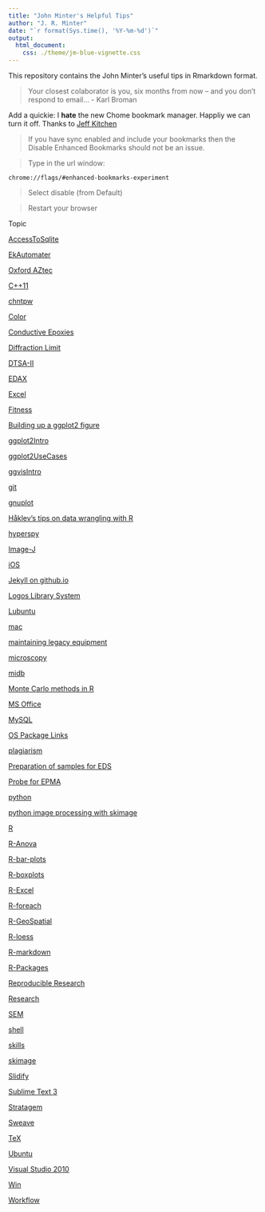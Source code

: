 ```yaml
---
title: "John Minter's Helpful Tips"
author: "J. R. Minter"
date: "`r format(Sys.time(), '%Y-%m-%d')`"
output:
  html_document:
    css: ./theme/jm-blue-vignette.css
---
```


This repository contains the John Minter's useful tips in Rmarkdown
format.

> Your closest colaborator is you, six months from now --
> and you don't respond to email... 
> - Karl Broman


Add a quickie: I **hate** the new Chome bookmark manager. Happliy we can turn it off. Thanks to [Jeff Kitchen](https://productforums.google.com/forum/#!topic/chrome/TVHpStVuxSc)

> If you have sync enabled and include your bookmarks then the Disable Enhanced Bookmarks should not be an issue. 

> Type in the url window:

```
chrome://flags/#enhanced-bookmarks-experiment
```

> Select disable (from Default) 

> Restart your browser

Topic

[AccessToSqlite](./AccessToSqlite/AccessToSqlite.html)

[EkAutomater](./automater/automater.html)

[Oxford AZtec](./AZtec/AZtec.html)

[C++11](./C++11/C++11-Tips.html)

[chntpw](./chntpw/chntpw.html)

[Color](./color/color.html)

[Conductive Epoxies](./ConductiveEpoxy/ConductiveEpoxy.html)

[Diffraction Limit](./DiffractionLimit/DiffractionLimit.html)

[DTSA-II](./dtsa2/dtsa2.html)

[EDAX](./EDAX/EDAX.html)

[Excel](./Excel/Excel.html)

[Fitness](./fitness/fitness.html)

[Building up a ggplot2 figure](./ggplot2figure/ggplot2-figure.html)

[ggplot2Intro](./ggplot2Intro/ggplot2Intro.html)

[ggplot2UseCases](./ggplot2UseCases/ggplot2UseCases.html)

[ggvisIntro](./ggvisIntro/ggvisIntro.html)

[git](./git/git-tips.html)

[gnuplot](./gnuplot/gnuplot.html)

[Håklev's tips on data wrangling with R](./hacklev/hacklev.html)

[hyperspy](./hyperspy/hyperspy.html)

[Image-J](./ImageJ/ImageJ.html)

[iOS](./iOS/iOS.html)

[Jekyll on github.io](./jekyll-github/jekyll-github.html)

[Logos Library System](./Logos/Logos.html)

[Lubuntu](./Lubuntu/Lubuntu.html)

[mac](./mac/mac.html)

[maintaining legacy equipment](./legacy/Legacy.html)

[microscopy](./micro/micro.html)

[midb](./midb/midb.html)

[Monte Carlo methods in R](./monteCarlo/monteCarlo.html)

[MS Office](./msOffice/msOffice.html)

[MySQL](./mysql/mysql.html)

[OS Package Links](./osPkgs/osPkgs.html)

[plagiarism](./plagiarism/plagiarism.html)

[Preparation of samples for EDS](./prepForEDS/prepForEDS.html)

[Probe for EPMA](./probeForEPMA/probeForEPMA.html)

[python](./python/python.html)

[python image processing with skimage](./skimage/skimage.html)

[R](./R/R-tips.html)

[R-Anova](./R-Anova/R-Anova.html)

[R-bar-plots](./R-bar-plots/R-bar-plots.html)

[R-boxplots](./R-boxplots/R-boxplots.html)

[R-Excel](./R-Excel/R-Excel.html)

[R-foreach](./R-foreach/R-foreach.html)

[R-GeoSpatial](./R-GeoSpatial/R-GeoSpatial.html)

[R-loess](./R-loess/R-loess.html)

[R-markdown](./R-markdown/R-markdown.html)

[R-Packages](./R-packages/R-packages.html)

[Reproducible Research](./ReproducibleResearch/ReproducibleResearch.html)

[Research](./research/research.html)

[SEM](./SEM/SEM.html)

[shell](./shell/shell-tips.html)

[skills](./skills/skills.html)

[skimage](./skimage/skimage.html)

[Slidify](./Slidify/Slidify.html)

[Sublime Text 3](./ST3/ST3.html)

[Stratagem](./Stratagem/Stratagem.html)

[Sweave](./Sweave/Sweave.html)

[TeX](./tex/tex-tips.html)

[Ubuntu](./ubuntu/ubuntu.html)

[Visual Studio 2010](./VS2010/VS2010.html)

[Win](./win/win.html)

[Workflow](./workflow/workflow.html)





 
